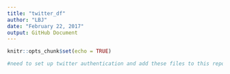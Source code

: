 ```yaml
---
title: "twitter_df"
author: "LBJ"
date: "February 22, 2017"
output: GitHub Document
---
```


```r
knitr::opts_chunk$set(echo = TRUE)
```

```r
#need to set up twitter authentication and add these files to this repo






```